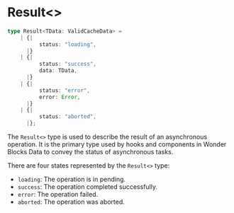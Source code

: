 
<Meta
    title="Packages / Data / Types / Result<>"
/>

# Result\<>

```ts
type Result<TData: ValidCacheData> =
    | {|
          status: "loading",
      |}
    | {|
          status: "success",
          data: TData,
      |}
    | {|
          status: "error",
          error: Error,
      |}
    | {|
          status: "aborted",
      |};
```

The `Result<>` type is used to describe the result of an asynchronous operation. It is the primary type used by hooks and components in Wonder Blocks Data to convey the status of asynchronous tasks.

There are four states represented by the `Result<>` type:

-   `loading`: The operation is in pending.
-   `success`: The operation completed successfully.
-   `error`: The operation failed.
-   `aborted`: The operation was aborted.
